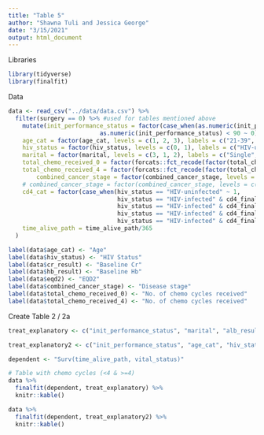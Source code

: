 ```yaml
---
title: "Table 5"
author: "Shawna Tuli and Jessica George"
date: "3/15/2021"
output: html_document
---
```


Libraries
```r
library(tidyverse)
library(finalfit)
```

Data
```r
data <- read_csv("../data/data.csv") %>% 
  filter(surgery == 0) %>% #used for tables mentioned above
    mutate(init_performance_status = factor(case_when(as.numeric(init_performance_status) >= 90 ~ 1,
                          as.numeric(init_performance_status) < 90 ~ 0), levels = c(1, 0), labels = c(">=90", "<90")),
    age_cat = factor(age_cat, levels = c(1, 2, 3), labels = c("21-39", "40-59", ">60")),
    hiv_status = factor(hiv_status, levels = c(0, 1), labels = c("HIV-uninfected", "HIV-infected")),
    marital = factor(marital, levels = c(3, 1, 2), labels = c("Single", "Married/partnered", "Divorced/widowed")),
    total_chemo_received_0 = factor(forcats::fct_recode(factor(total_chemo_received), "0" = "0", "1" = "1", "1" = "2", "1" = "3", "1" = "4", "1" = "5", "1" = "6", "1" = "7"), labels = c("0", ">0")),
    total_chemo_received_4 = factor(forcats::fct_recode(factor(total_chemo_received), "0" = "0", "0" = "1", "0" = "2", "0" = "3", "1" = "4", "1" = "5", "1" = "6", "1" = "7"), labels = c("<4", ">=4")),
        combined_cancer_stage = factor(combined_cancer_stage, levels = c(0, 1, 2, 3, 4), labels = c("I (IB1*, IB2)", "I (IB1*, IB2)", "II (IIA, IIB)", "III (IIIA, IIIB)", "IV")),
    # combined_cancer_stage = factor(combined_cancer_stage, levels = c(1, 2, 3, 4), labels = c("I (IB1*, IB2)", "II (IIA, IIB)", "III (IIIA, IIIB)", "IV")),
    cd4_cat = factor(case_when(hiv_status == "HIV-uninfected" ~ 1,
                               hiv_status == "HIV-infected" & cd4_final >= 500 ~ 2, 
                               hiv_status == "HIV-infected" & cd4_final >= 350 & cd4_final < 500 ~ 3,
                               hiv_status == "HIV-infected" & cd4_final >= 200 & cd4_final < 350 ~ 4,
                               hiv_status == "HIV-infected" & cd4_final < 200 ~ 5), levels = c(1,2,3,4)),
    time_alive_path = time_alive_path/365
  )

label(data$age_cat) <- "Age"
label(data$hiv_status) <- "HIV Status"
label(data$cr_result) <- "Baseline Cr"
label(data$hb_result) <- "Baseline Hb"
label(data$eqd2) <- "EQD2"
label(data$combined_cancer_stage) <- "Disease stage"
label(data$total_chemo_received_0) <- "No. of chemo cycles received"
label(data$total_chemo_received_4) <- "No. of chemo cycles received"
```

Create Table 2 / 2a
```r
treat_explanatory <- c("init_performance_status", "marital", "alb_result", "distance", "age_cat", "hiv_status", "hb_result", "combined_cancer_stage", "total_chemo_received_4", "eqd2")

treat_explanatory2 <- c("init_performance_status", "age_cat", "hiv_status", "hb_result", "combined_cancer_stage", "total_chemo_received_4", "eqd2")

dependent <- "Surv(time_alive_path, vital_status)"

# Table with chemo cycles (<4 & >=4)
data %>%
  finalfit(dependent, treat_explanatory) %>%
  knitr::kable()

data %>%
  finalfit(dependent, treat_explanatory2) %>%
  knitr::kable()

```

